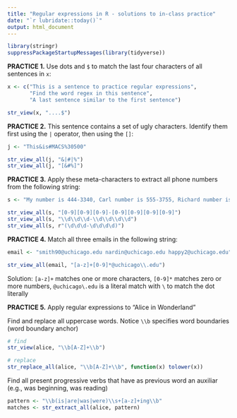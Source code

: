 ```yaml
---
title: "Regular expressions in R - solutions to in-class practice"
date: "`r lubridate::today()`"
output: html_document
---
```


```r
library(stringr)
suppressPackageStartupMessages(library(tidyverse))
```


**PRACTICE 1.** Use dots and `$` to match the last four characters of all sentences in `x`: 

```r
x <- c("This is a sentence to practice regular expressions", 
       "Find the word regex in this sentence",
       "A last sentence similar to the first sentence")
```

```r
str_view(x, "....$")
```


**PRACTICE 2.** This sentence contains a set of ugly characters. Identify them first using the `|` operator, then using the `[]`:

```r
j <- "This&is#MACS%30500"
```

```r
str_view_all(j, "&|#|%")
str_view_all(j, "[&#%]")
```


**PRACTICE 3.** Apply these meta-characters to extract all phone numbers from the following string:

```r
s <- "My number is 444-3340, Carl number is 555-3755, Richard number is 666-6681"
```

```r
str_view_all(s, "[0-9][0-9][0-9]-[0-9][0-9][0-9][0-9]")
str_view_all(s, "\\d\\d\\d-\\d\\d\\d\\d")
str_view_all(s, r"(\d\d\d-\d\d\d\d)")
```


**PRACTICE 4.** Match all three emails in the following string:

```r
email <- "smith90@uchicago.edu nardin@uchicago.edu happy2@uchicago.edu"
```

```r
str_view_all(email, "[a-z]+[0-9]*@uchicago\\.edu")
```

Solution: `[a-z]+` matches one or more characters, `[0-9]*` matches zero or more numbers, `@uchicago\.edu` is a literal match with `\` to match the dot literally


**PRACTICE 5.** Apply regular expressions to "Alice in Wonderland"

Find and replace all uppercase words. Notice `\\b` specifies word boundaries (word boundary anchor) 
```r
# find
str_view(alice, "\\b[A-Z]+\\b")

# replace
str_replace_all(alice, "\\b[A-Z]+\\b", function(x) tolower(x))
```

Find all present progressive verbs that have as previous word an auxiliar (e.g., was beginning, was reading)
```r
pattern <- "\\b(is|are|was|were)\\s+[a-z]+ing\\b"
matches <- str_extract_all(alice, pattern)
```


